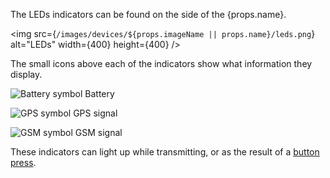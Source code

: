 The LEDs indicators can be found on the side of the {props.name}.

<img src={`/images/devices/${props.imageName || props.name}/leds.png`} alt="LEDs" width={400} height={400} />

The small icons above each of the indicators show what information they display.

<p className="nx-mt-6 nx-leading-7" style={{ display: 'flex', alignItems: 'center' }}>
  <img src={`/images/devices/general/status-battery.png`} alt="Battery symbol" width={20} height={20} />
  <span style={{paddingLeft: '10px'}}>Battery</span>
</p>
<p className="nx-mt-6 nx-leading-7" style={{ display: 'flex', alignItems: 'center' }}>
  <img src={`/images/devices/general/status-gps.png`} alt="GPS symbol" width={20} height={20} />
  <span style={{paddingLeft: '10px'}}>GPS signal</span>
</p>
<p className="nx-mt-6 nx-leading-7" style={{ display: 'flex', alignItems: 'center' }}>
  <img src={`/images/devices/general/status-gsm.png`} alt="GSM symbol" width={20} height={20} />
  <span style={{paddingLeft: '10px'}}>GSM signal</span>
</p>

These indicators can light up while transmitting, or as the result of a [button press](#buttons).
